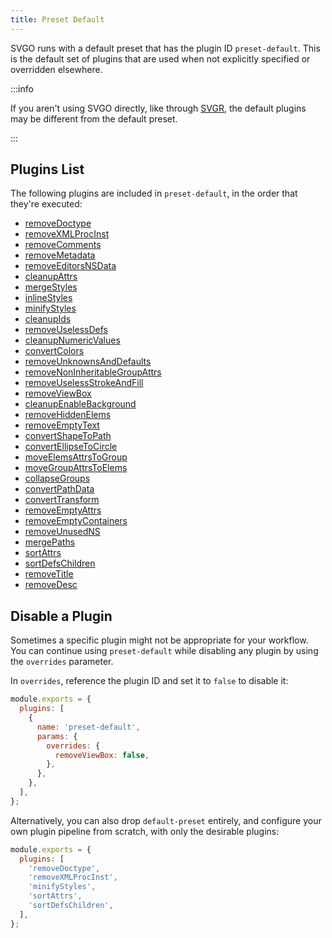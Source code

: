```yaml
---
title: Preset Default
---
```


SVGO runs with a default preset that has the plugin ID `preset-default`. This is the default set of plugins that are used when not explicitly specified or overridden elsewhere.

:::info

If you aren't using SVGO directly, like through [SVGR](https://github.com/gregberge/svgr), the default plugins may be different from the default preset.

:::

## Plugins List

The following plugins are included in `preset-default`, in the order that they're executed:

- [removeDoctype](/docs/plugins/removeDoctype/)
- [removeXMLProcInst](/docs/plugins/removeXMLProcInst/)
- [removeComments](/docs/plugins/removeComments/)
- [removeMetadata](/docs/plugins/removeMetadata/)
- [removeEditorsNSData](/docs/plugins/removeEditorsNSData/)
- [cleanupAttrs](/docs/plugins/cleanupAttrs/)
- [mergeStyles](/docs/plugins/mergeStyles/)
- [inlineStyles](/docs/plugins/inlineStyles/)
- [minifyStyles](/docs/plugins/minifyStyles/)
- [cleanupIds](/docs/plugins/cleanupIds/)
- [removeUselessDefs](/docs/plugins/removeUselessDefs/)
- [cleanupNumericValues](/docs/plugins/cleanupNumericValues/)
- [convertColors](/docs/plugins/convertColors/)
- [removeUnknownsAndDefaults](/docs/plugins/removeUnknownsAndDefaults/)
- [removeNonInheritableGroupAttrs](/docs/plugins/removeNonInheritableGroupAttrs/)
- [removeUselessStrokeAndFill](/docs/plugins/removeUselessStrokeAndFill/)
- [removeViewBox](/docs/plugins/removeViewBox/)
- [cleanupEnableBackground](/docs/plugins/cleanupEnableBackground/)
- [removeHiddenElems](/docs/plugins/removeHiddenElems/)
- [removeEmptyText](/docs/plugins/removeEmptyText/)
- [convertShapeToPath](/docs/plugins/convertShapeToPath/)
- [convertEllipseToCircle](/docs/plugins/convertEllipseToCircle/)
- [moveElemsAttrsToGroup](/docs/plugins/moveElemsAttrsToGroup/)
- [moveGroupAttrsToElems](/docs/plugins/moveGroupAttrsToElems/)
- [collapseGroups](/docs/plugins/collapseGroups/)
- [convertPathData](/docs/plugins/convertPathData/)
- [convertTransform](/docs/plugins/convertTransform/)
- [removeEmptyAttrs](/docs/plugins/removeEmptyAttrs/)
- [removeEmptyContainers](/docs/plugins/removeEmptyContainers/)
- [removeUnusedNS](/docs/plugins/removeUnusedNS/)
- [mergePaths](/docs/plugins/mergePaths/)
- [sortAttrs](/docs/plugins/sortAttrs/)
- [sortDefsChildren](/docs/plugins/sortDefsChildren/)
- [removeTitle](/docs/plugins/removeTitle/)
- [removeDesc](/docs/plugins/removeDesc/)

## Disable a Plugin

Sometimes a specific plugin might not be appropriate for your workflow. You can continue using `preset-default` while disabling any plugin by using the `overrides` parameter.

In `overrides`, reference the plugin ID and set it to `false` to disable it:

```js
module.exports = {
  plugins: [
    {
      name: 'preset-default',
      params: {
        overrides: {
          removeViewBox: false,
        },
      },
    },
  ],
};
```

Alternatively, you can also drop `default-preset` entirely, and configure your own plugin pipeline from scratch, with only the desirable plugins:

```js
module.exports = {
  plugins: [
    'removeDoctype',
    'removeXMLProcInst',
    'minifyStyles',
    'sortAttrs',
    'sortDefsChildren',
  ],
};
```
